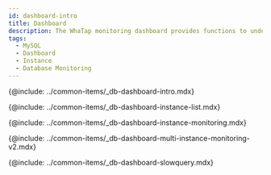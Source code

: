 ```yaml
---
id: dashboard-intro
title: Dashboard
description: The WhaTap monitoring dashboard provides functions to understand the overall status of a project at a glance.
tags:
  - MySQL
  - Dashboard
  - Instance
  - Database Monitoring
---
```



<Note product='MySQL' link='../mysql-v1/dashboard-intro' />

{@include: ../common-items/_db-dashboard-intro.mdx}  

{@include: ../common-items/_db-dashboard-instance-list.mdx}

{@include: ../common-items/_db-dashboard-instance-monitoring.mdx}  

{@include: ../common-items/_db-dashboard-multi-instance-monitoring-v2.mdx}

{@include: ../common-items/_db-dashboard-slowquery.mdx}

